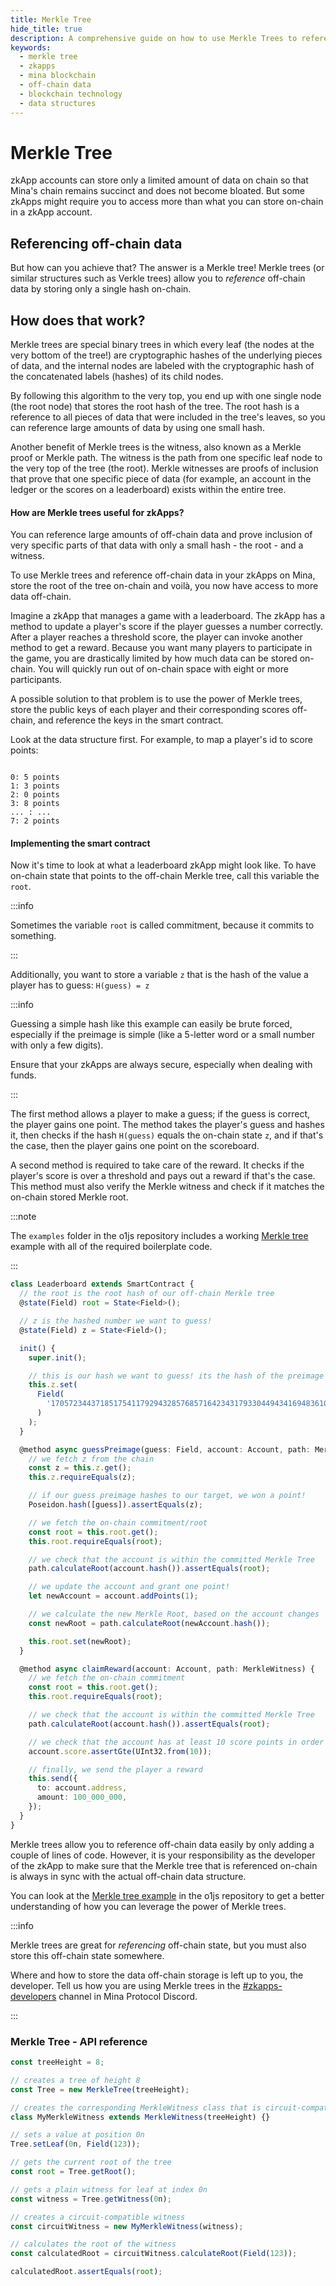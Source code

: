 ```yaml
---
title: Merkle Tree
hide_title: true
description: A comprehensive guide on how to use Merkle Trees to reference off-chain data in zkApps on Mina. Understand the Merkle Tree algorithm, implementation, and significance in managing large data.
keywords:
  - merkle tree
  - zkapps
  - mina blockchain
  - off-chain data
  - blockchain technology
  - data structures
---
```


# Merkle Tree

zkApp accounts can store only a limited amount of data on chain so that Mina's chain remains succinct and does not become bloated. 
But some zkApps might require you to access more than what you can store on-chain in a zkApp account.

## Referencing off-chain data

But how can you achieve that? The answer is a Merkle tree! Merkle trees (or similar structures such as Verkle trees) allow you to _reference_ off-chain data by storing only a single hash on-chain.

## How does that work?

Merkle trees are special binary trees in which every leaf (the nodes at the very bottom of the tree!) are cryptographic hashes of the underlying pieces of data, and the internal nodes are labeled with the cryptographic hash of the concatenated labels (hashes) of its child nodes.

By following this algorithm to the very top, you end up with one single node (the root node) that stores the root hash of the tree. The root hash is a reference to all pieces of data that were included in the tree's leaves, so you can reference large amounts of data by using one small hash. 

Another benefit of Merkle trees is the witness, also known as a Merkle proof or Merkle path. The witness is the path from one specific leaf node to the very top of the tree (the root). Merkle witnesses are proofs of inclusion that prove that one specific piece of data (for example, an account in the ledger or the scores on a leaderboard) exists within the entire tree.

#### How are Merkle trees useful for zkApps?

You can reference large amounts of off-chain data and prove inclusion of very specific parts of that data with only a small hash - the root - and a witness.

To use Merkle trees and reference off-chain data in your zkApps on Mina, store the root of the tree on-chain and voilà,
you now have access to more data off-chain.

Imagine a zkApp that manages a game with a leaderboard. The zkApp has a method to update a player's score if the player guesses a number correctly.
After a player reaches a threshold score, the player can invoke another method to get a reward. Because you want many players to participate in the game,
you are drastically limited by how much data can be stored on-chain. You will quickly run out of on-chain space with eight or more participants.

A possible solution to that problem is to use the power of Merkle trees, store the public keys of each player and their corresponding scores off-chain, and reference the keys in the smart contract.

Look at the data structure first. For example, to map a player's id to score points:

```

0: 5 points
1: 3 points
2: 0 points
3: 8 points
... : ...
7: 2 points

```

#### Implementing the smart contract

Now it's time to look at what a leaderboard zkApp might look like. To have on-chain state that points to the off-chain Merkle tree, call this variable the `root`.

:::info

Sometimes the variable `root` is called commitment, because it commits to something.

:::

Additionally, you want to store a variable `z` that is the hash of the value a player has to guess: `H(guess) = z`

:::info

Guessing a simple hash like this example can easily be brute forced, especially if the preimage is simple (like a 5-letter word or a small number with only a few digits).

Ensure that your zkApps are always secure, especially when dealing with funds.

:::

The first method allows a player to make a guess; if the guess is correct, the player gains one point.
The method takes the player's guess and hashes it, then checks if the hash `H(guess)` equals the on-chain state `z`, and if that's the case, then the player gains one point on the scoreboard.

A second method is required to take care of the reward. It checks if the player's score is over a threshold and pays out a reward if that's the case.
This method must also verify the Merkle witness and check if it matches the on-chain stored Merkle root.

:::note

The `examples` folder in the o1js repository includes a working [Merkle tree](https://github.com/o1-labs/o1js/tree/main/src/examples/zkapps/merkle-tree) example with all of the required boilerplate code.

:::

```ts
class Leaderboard extends SmartContract {
  // the root is the root hash of our off-chain Merkle tree
  @state(Field) root = State<Field>();

  // z is the hashed number we want to guess!
  @state(Field) z = State<Field>();

  init() {
    super.init();

    // this is our hash we want to guess! its the hash of the preimage "22", but keep it a secret!
    this.z.set(
      Field(
        '17057234437185175411792943285768571642343179330449434169483610110583519635705'
      )
    );
  }

  @method async guessPreimage(guess: Field, account: Account, path: MerkleWitness) {
    // we fetch z from the chain
    const z = this.z.get();
    this.z.requireEquals(z);

    // if our guess preimage hashes to our target, we won a point!
    Poseidon.hash([guess]).assertEquals(z);

    // we fetch the on-chain commitment/root
    const root = this.root.get();
    this.root.requireEquals(root);

    // we check that the account is within the committed Merkle Tree
    path.calculateRoot(account.hash()).assertEquals(root);

    // we update the account and grant one point!
    let newAccount = account.addPoints(1);

    // we calculate the new Merkle Root, based on the account changes
    const newRoot = path.calculateRoot(newAccount.hash());

    this.root.set(newRoot);
  }

  @method async claimReward(account: Account, path: MerkleWitness) {
    // we fetch the on-chain commitment
    const root = this.root.get();
    this.root.requireEquals(root);

    // we check that the account is within the committed Merkle Tree
    path.calculateRoot(account.hash()).assertEquals(root);

    // we check that the account has at least 10 score points in order to claim the reward
    account.score.assertGte(UInt32.from(10));

    // finally, we send the player a reward
    this.send({
      to: account.address,
      amount: 100_000_000,
    });
  }
}
```

Merkle trees allow you to reference off-chain data easily by only adding a couple of lines of code.
However, it is your responsibility as the developer of the zkApp to make sure that the Merkle tree that is referenced on-chain is always in sync with the actual off-chain data structure.

You can look at the [Merkle tree example](https://github.com/o1-labs/o1js/tree/main/src/examples/zkapps/merkle-tree) in the o1js repository to get a better understanding of how you can leverage the power of Merkle trees.

:::info

Merkle trees are great for _referencing_ off-chain state, but you must also store this off-chain state somewhere.

Where and how to store the data off-chain storage is left up to you, the developer. Tell us how you are using Merkle trees in the  [#zkapps-developers](https://discord.com/channels/484437221055922177/915745847692636181) channel in Mina Protocol Discord.

:::

### Merkle Tree - API reference

```ts
const treeHeight = 8;

// creates a tree of height 8
const Tree = new MerkleTree(treeHeight);

// creates the corresponding MerkleWitness class that is circuit-compatible
class MyMerkleWitness extends MerkleWitness(treeHeight) {}

// sets a value at position 0n
Tree.setLeaf(0n, Field(123));

// gets the current root of the tree
const root = Tree.getRoot();

// gets a plain witness for leaf at index 0n
const witness = Tree.getWitness(0n);

// creates a circuit-compatible witness
const circuitWitness = new MyMerkleWitness(witness);

// calculates the root of the witness
const calculatedRoot = circuitWitness.calculateRoot(Field(123));

calculatedRoot.assertEquals(root);
```
